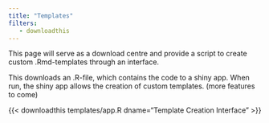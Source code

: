 ```yaml
---
title: "Templates"
filters:
   - downloadthis
---
```


This page will serve as a download centre and provide a script to create custom .Rmd-templates through an interface.

This downloads an .R-file, which contains the code to a shiny app. When run, the shiny app allows the creation of custom templates. (more features to come)

{{< downloadthis templates/app.R dname="Template Creation Interface" >}}
